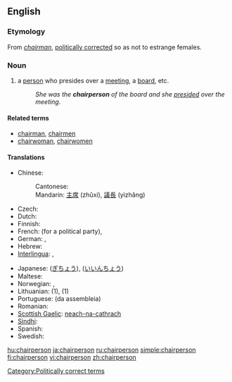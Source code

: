 ==English==

===Etymology===
From ''[[chairman]]'', [[politically correct]]ed so as not to estrange females.

===Noun===
{{en-noun|pl2=chairpeople}}

# a [[person]] who presides over a [[meeting]], a [[board]], etc.
#: ''She was the '''chairperson''' of the board and she [[preside]]d over the meeting''.

====Related terms====
* [[chairman]], [[chairmen]]
* [[chairwoman]], [[chairwomen]]

====Translations====
{{top}}
* Chinese: 
*: Cantonese: {{t|yue|主席|tr=zyu2 zik6}} {{t|yue|議長|tr=ji5 zoeng2}}
*: Mandarin: [[主席]] (zhǔxí), [[議長]] (yìzhǎng)
* Czech: {{t|cs|předseda|m}}
* Dutch: {{t|nl|voorzitter|m}}
* Finnish: {{t|fi|puheenjohtaja}}
* French: {{t|fr|secrétaire général}} (for a political party), {{t|fr|président|m}}
* German: {{t|de|Vorsitzender|m}}, {{t|de|Vorsitzende|f}}
* Hebrew: {{t|he|יושב-ראש|m|tr=yoshev-rosh}}
* [[Interlingua]]: {{t|ia|presidente}}, {{t|ia|chairman}}
{{mid}}
* Japanese: {{t|ja|議長|tr=gichō}} ([[ぎちょう]]), {{t|ja|委員長|tr=iinchō}} ([[いいんちょう]])
* Maltese: {{t|mt|ċermen}}
* Norwegian: {{t|no|styreformann}}, {{t|no|møteleder}}
* Lithuanian: {{t|lt|pirmininkas|m}} (1), {{t|lt|pirmininkė|f}} (1)
* Portuguese: {{t|pt|presidente}} (da assembleia)
* Romanian: {{t|ro|director}}
* [[Scottish Gaelic]]: [[neach-na-cathrach]] {{m|f}}
* [[Sindhi]]: {{t|sd|نِشِستمان}}
* Spanish: {{t|es|presidente}}
* Swedish: {{t|sv|ordförande}}
{{bottom}}

[[Category:Politically correct terms]]

[[hu:chairperson]]
[[ja:chairperson]]
[[ru:chairperson]]
[[simple:chairperson]]
[[fi:chairperson]]
[[vi:chairperson]]
[[zh:chairperson]]